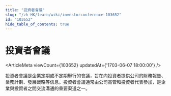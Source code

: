 ```yaml
---
title: "投資者會議"
slug: "/zh-HK/learn/wiki/investorconference-103652"
id: "103652"
hide_table_of_contents: true
---
```



# 投資者會議

<ArticleMeta viewCount={103652} updatedAt={'1703-06-07 18:00:00'} />

投資者會議是企業定期或不定期舉行的會議，旨在向投資者提供公司的財務報告、業務計劃、發展戰略等信息。投資者會議通常由公司高管和投資者代表參加，是企業與投資者之間交流溝通的重要渠道之一。
